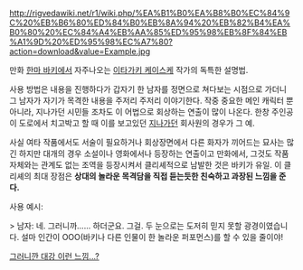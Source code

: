 http://rigvedawiki.net/r1/wiki.php/%EA%B1%B0%EA%B8%B0%EC%84%9C%20%EB%B6%80%ED%84%B0%EB%8A%94%20%EB%82%B4%EA%B0%80%20%EC%84%A4%EB%AA%85%ED%95%98%EB%8F%84%EB%A1%9D%20%ED%95%98%EC%A7%80?action=download&value=Example.jpg

만화 [[한마 바키]]에서 자주나오는 [[이타가키 케이스케]] 작가의 독특한 설명법.

사용 방법은 내용을 진행하다가 갑자기 한 남자를 정면으로 쳐다보는 시점으로 가더니 그 남자가 자기가 목격한 내용을 주저리 주저리 이야기한다. 작중 중요한 메인 캐릭터 뿐 아니라, 지나가던 시민들 조차도 이 어법으로 회상하는 연출이 많이 나온다. 한창 주인공이 도로에서 치고박고 할 때 이를 보고있던 [[지나가던]] 회사원의 경우가 그 예.

사실 여타 작품에서도 서술이 필요하거나 회상장면에서 다른 화자가 끼어드는 묘사는 많긴 하지만 대개의 경우 소설이나 영화에서나 등장하는 연출이고 만화에서, 그것도 작품 자체와는 관계도 없는 조역을 등장시켜서 클리셰적으로 남발한 것은 바키가 유일. 이 클리셰의 최대 장점은 '''상대의 놀라운 목격담을 직접 듣는듯한 친숙하고 과장된 느낌을 준다.'''

사용 예시: 

> 남자: 네. 그러니까...... 하더군요. 그걸. 두 눈으로는 도저히 믿지 못할 광경이였습니다. 설마 인간이 OOO(바키나 다른 인물이 한 놀라운 퍼포먼스)를 할 수 있을 줄이야!

[http://ruliweb.daum.net/ruliboard/read.htm?main=comic&table=img_manga2&find=subject&ftext=%B8%F0%BC%BC&flimit=8010&maxnum=13010&num=7437 그러니깐 대강 이런 느낌...?]
